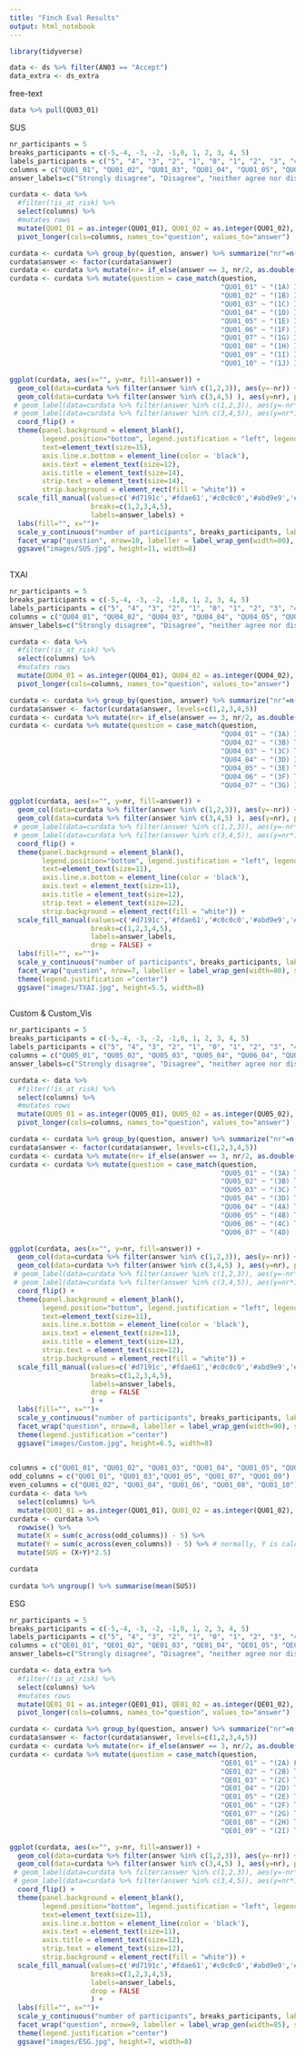 ```yaml
---
title: "Finch Eval Results"
output: html_notebook
---
```


```r
library(tidyverse)

data <- ds %>% filter(AN03 == "Accept")
data_extra <- ds_extra
```

free-text
```r
data %>% pull(QU03_01)
```

SUS

```r
nr_participants = 5
breaks_participants = c(-5,-4, -3, -2, -1,0, 1, 2, 3, 4, 5)
labels_participants = c("5", "4", "3", "2", "1", "0", "1", "2", "3", "4", "5")
columns = c("QU01_01", "QU01_02", "QU01_03", "QU01_04", "QU01_05", "QU01_06", "QU01_07", "QU01_08", "QU01_09", "QU01_10")
answer_labels=c("Strongly disagree", "Disagree", "neither agree nor disagree", "Agree", "Strongly agree")

curdata <- data %>% 
  #filter(!is_at_risk) %>%
  select(columns) %>%
  #mutates rows
  mutate(QU01_01 = as.integer(QU01_01), QU01_02 = as.integer(QU01_02), QU01_03 = as.integer(QU01_03), QU01_04 = as.integer(QU01_04), QU01_05 = as.integer(QU01_05), QU01_06 = as.integer(QU01_06), QU01_07 = as.integer(QU01_07), QU01_08 = as.integer(QU01_08), QU01_09 = as.integer(QU01_09), QU01_10 = as.integer(QU01_10), .keep="unused") %>%
  pivot_longer(cols=columns, names_to="question", values_to="answer")

curdata <- curdata %>% group_by(question, answer) %>% summarize("nr"=n())
curdata$answer <- factor(curdata$answer)
curdata <- curdata %>% mutate(nr= if_else(answer == 3, nr/2, as.double(nr)))
curdata <- curdata %>% mutate(question = case_match(question, 
                                                    "QU01_01" ~ "(1A) I think that I would like to use this system frequently.",
                                                    "QU01_02" ~ "(1B) I found the system unnecessarily complex. (reversed)",
                                                    "QU01_03" ~ "(1C) I thought the system was easy to use.",
                                                    "QU01_04" ~ "(1D) I think that I would need the support of a technical person to be able to use this system. (reversed)",
                                                    "QU01_05" ~ "(1E) I found the various functions in this system were well integrated.",
                                                    "QU01_06" ~ "(1F) I thought there was too much inconsistency in this system. (reversed)",
                                                    "QU01_07" ~ "(1G) I would imagine that most people would learn to use this system very quickly.",
                                                    "QU01_08" ~ "(1H) I found the system very cumbersome to use. (reversed)",
                                                    "QU01_09" ~ "(1I) I felt very confident using the system.",
                                                    "QU01_10" ~ "(1J) I needed to learn a lot of things before I could get going with this system (reversed)"))

ggplot(curdata, aes(x="", y=nr, fill=answer)) + 
  geom_col(data=curdata %>% filter(answer %in% c(1,2,3)), aes(y=-nr)) + 
  geom_col(data=curdata %>% filter(answer %in% c(3,4,5) ), aes(y=nr), position = position_stack(reverse = TRUE)) + 
 # geom_label(data=curdata %>% filter(answer %in% c(1,2,3)), aes(y=-nr*1.7, label=nr))+
 # geom_label(data=curdata %>% filter(answer %in% c(3,4,5)), aes(y=nr*1.5, label=nr))+
  coord_flip() + 
  theme(panel.background = element_blank(), 
        legend.position="bottom", legend.justification = "left", legend.margin = margin(t = 0, r = 0, b = 0, l = -25, unit = "mm"),
        text=element_text(size=15),
        axis.line.x.bottom = element_line(color = 'black'),
        axis.text = element_text(size=12),
        axis.title = element_text(size=14),
        strip.text = element_text(size=14),
        strip.background = element_rect(fill = "white")) +
  scale_fill_manual(values=c('#d7191c','#fdae61','#c0c0c0','#abd9e9','#2c7bb6'), 
                    breaks=c(1,2,3,4,5),
                    labels=answer_labels) +
  labs(fill="", x="")+
  scale_y_continuous("number of participants", breaks_participants, labels=labels_participants, limits=c(-nr_participants,nr_participants)) +
  facet_wrap("question", nrow=10, labeller = label_wrap_gen(width=80), scales="free")
  ggsave("images/SUS.jpg", height=11, width=8)
  
```


TXAI

```r
nr_participants = 5
breaks_participants = c(-5,-4, -3, -2, -1,0, 1, 2, 3, 4, 5)
labels_participants = c("5", "4", "3", "2", "1", "0", "1", "2", "3", "4", "5")
columns = c("QU04_01", "QU04_02", "QU04_03", "QU04_04", "QU04_05", "QU04_06", "QU04_07")
answer_labels=c("Strongly disagree", "Disagree", "neither agree nor disagree", "Agree", "Strongly agree")

curdata <- data %>% 
  #filter(!is_at_risk) %>%
  select(columns) %>%
  #mutates rows
  mutate(QU04_01 = as.integer(QU04_01), QU04_02 = as.integer(QU04_02), QU04_03 = as.integer(QU04_03), QU04_04 = as.integer(QU04_04), QU04_05 = as.integer(QU04_05), QU04_06 = as.integer(QU04_06), QU04_07 = as.integer(QU04_07), .keep="unused") %>%
  pivot_longer(cols=columns, names_to="question", values_to="answer")

curdata <- curdata %>% group_by(question, answer) %>% summarize("nr"=n())
curdata$answer <- factor(curdata$answer, levels=c(1,2,3,4,5))
curdata <- curdata %>% mutate(nr= if_else(answer == 3, nr/2, as.double(nr)))
curdata <- curdata %>% mutate(question = case_match(question, 
                                                    "QU04_01" ~ "(3A) I am confident in this tool. I feel that it works well.",
                                                    "QU04_02" ~ "(3B) The outputs of this tool are very predictable.",
                                                    "QU04_03" ~ "(3C) This tool is very reliable. I can count on it to be correct all the time.",
                                                    "QU04_04" ~ "(3D) I feel safe that when I rely on this tool I will get the right answers.",
                                                    "QU04_05" ~ "(3E) This tool is efficient in that it works very quickly.",
                                                    "QU04_06" ~ "(3F) This tool can perform the task better than a novice human user.",
                                                    "QU04_07" ~ "(3G) I like using this tool for decision making."))

ggplot(curdata, aes(x="", y=nr, fill=answer)) + 
  geom_col(data=curdata %>% filter(answer %in% c(1,2,3)), aes(y=-nr)) + 
  geom_col(data=curdata %>% filter(answer %in% c(3,4,5) ), aes(y=nr), position = position_stack(reverse = TRUE)) + 
 # geom_label(data=curdata %>% filter(answer %in% c(1,2,3)), aes(y=-nr*1.7, label=nr))+
 # geom_label(data=curdata %>% filter(answer %in% c(3,4,5)), aes(y=nr*1.5, label=nr))+
  coord_flip() + 
  theme(panel.background = element_blank(), 
        legend.position="bottom", legend.justification = "left", legend.margin = margin(t = 0, r = 0, b = 0, l = 0, unit = "mm"),
        text=element_text(size=11),
        axis.line.x.bottom = element_line(color = 'black'),
        axis.text = element_text(size=11),
        axis.title = element_text(size=12),
        strip.text = element_text(size=12),
        strip.background = element_rect(fill = "white")) +
  scale_fill_manual(values=c('#d7191c','#fdae61','#c0c0c0','#abd9e9','#2c7bb6'), 
                    breaks=c(1,2,3,4,5),
                    labels=answer_labels,
                    drop = FALSE) +
  labs(fill="", x="")+
  scale_y_continuous("number of participants", breaks_participants, labels=labels_participants, limits=c(-nr_participants,nr_participants)) +
  facet_wrap("question", nrow=7, labeller = label_wrap_gen(width=80), scales="free") +
  theme(legend.justification ="center")
  ggsave("images/TXAI.jpg", height=5.5, width=8)
  
```


Custom & Custom_Vis
```r
nr_participants = 5
breaks_participants = c(-5,-4, -3, -2, -1,0, 1, 2, 3, 4, 5)
labels_participants = c("5", "4", "3", "2", "1", "0", "1", "2", "3", "4", "5")
columns = c("QU05_01", "QU05_02", "QU05_03", "QU05_04", "QU06_04", "QU06_05", "QU06_06", "QU06_07")
answer_labels=c("Strongly disagree", "Disagree", "neither agree nor disagree", "Agree", "Strongly agree")

curdata <- data %>% 
  #filter(!is_at_risk) %>%
  select(columns) %>%
  #mutates rows
  mutate(QU05_01 = as.integer(QU05_01), QU05_02 = as.integer(QU05_02), QU05_03 = as.integer(QU05_03), QU05_04 = as.integer(QU05_04), QU06_04 = as.integer(QU06_04), QU06_05 = as.integer(QU06_05), QU06_06 = as.integer(QU06_06), QU06_07 = as.integer(QU06_07), .keep="unused") %>%
  pivot_longer(cols=columns, names_to="question", values_to="answer")

curdata <- curdata %>% group_by(question, answer) %>% summarize("nr"=n())
curdata$answer <- factor(curdata$answer, levels=c(1,2,3,4,5))
curdata <- curdata %>% mutate(nr= if_else(answer == 3, nr/2, as.double(nr)))
curdata <- curdata %>% mutate(question = case_match(question, 
                                                    "QU05_01" ~ "(3A) The tool emphasizes what is special or unique in the data.",
                                                    "QU05_02" ~ "(3B) The tool distinguishes positive and negative contributions of features.",
                                                    "QU05_03" ~ "(3C) The tool offers an easily interpretable summary of the features",
                                                    "QU05_04" ~ "(3D) The tool helps me validate if I can trust the shown results.",
                                                    "QU06_04" ~ "(4A) The charts provided by the tool are easy to interpret.",
                                                    "QU06_05" ~ "(4B) The charts provided by the tool are visually pleasing.",
                                                    "QU06_06" ~ "(4C) The charts provided by the tool are helpful for finding feature interactions.",
                                                    "QU06_07" ~ "(4D)  The charts provided by the tool are helpful for interpreting feature interactions."))

ggplot(curdata, aes(x="", y=nr, fill=answer)) + 
  geom_col(data=curdata %>% filter(answer %in% c(1,2,3)), aes(y=-nr)) + 
  geom_col(data=curdata %>% filter(answer %in% c(3,4,5) ), aes(y=nr), position = position_stack(reverse = TRUE)) + 
 # geom_label(data=curdata %>% filter(answer %in% c(1,2,3)), aes(y=-nr*1.7, label=nr))+
 # geom_label(data=curdata %>% filter(answer %in% c(3,4,5)), aes(y=nr*1.5, label=nr))+
  coord_flip() + 
  theme(panel.background = element_blank(), 
        legend.position="bottom", legend.justification = "left", legend.margin = margin(t = 0, r = 0, b = 0, l = 0, unit = "mm"),
        text=element_text(size=11),
        axis.line.x.bottom = element_line(color = 'black'),
        axis.text = element_text(size=11),
        axis.title = element_text(size=12),
        strip.text = element_text(size=12),
        strip.background = element_rect(fill = "white")) +
  scale_fill_manual(values=c('#d7191c','#fdae61','#c0c0c0','#abd9e9','#2c7bb6'), 
                    breaks=c(1,2,3,4,5),
                    labels=answer_labels,
                    drop = FALSE
                    ) +
  labs(fill="", x="")+
  scale_y_continuous("number of participants", breaks_participants, labels=labels_participants, limits=c(-nr_participants,nr_participants)) +
  facet_wrap("question", nrow=8, labeller = label_wrap_gen(width=90), scales="free") +
  theme(legend.justification ="center")
  ggsave("images/Custom.jpg", height=6.5, width=8)
  
```


```r
columns = c("QU01_01", "QU01_02", "QU01_03", "QU01_04", "QU01_05", "QU01_06", "QU01_07", "QU01_08", "QU01_09", "QU01_10")
odd_columns = c("QU01_01", "QU01_03","QU01_05", "QU01_07", "QU01_09")
even_columns = c("QU01_02", "QU01_04", "QU01_06", "QU01_08", "QU01_10")
curdata <- data %>% 
  select(columns) %>%
  mutate(QU01_01 = as.integer(QU01_01), QU01_02 = as.integer(QU01_02), QU01_03 = as.integer(QU01_03), QU01_04 = as.integer(QU01_04), QU01_05 = as.integer(QU01_05), QU01_06 = as.integer(QU01_06), QU01_07 = as.integer(QU01_07), QU01_08 = as.integer(QU01_08), QU01_09 = as.integer(QU01_09), QU01_10 = as.integer(QU01_10), .keep="unused")
curdata <- curdata %>%
  rowwise() %>%
  mutate(X = sum(c_across(odd_columns)) - 5) %>%
  mutate(Y = sum(c_across(even_columns)) - 5) %>% # normally, Y is calculated reversed, but our numbers are already reversed
  mutate(SUS = (X+Y)*2.5)

curdata
  
curdata %>% ungroup() %>% summarise(mean(SUS))
```

ESG
```r
nr_participants = 5
breaks_participants = c(-5,-4, -3, -2, -1,0, 1, 2, 3, 4, 5)
labels_participants = c("5", "4", "3", "2", "1", "0", "1", "2", "3", "4", "5")
columns = c("QE01_01", "QE01_02", "QE01_03", "QE01_04", "QE01_05", "QE01_06", "QE01_07", "QE01_08", "QE01_09")
answer_labels=c("Strongly disagree", "Disagree", "neither agree nor disagree", "Agree", "Strongly agree")

curdata <- data_extra %>% 
  #filter(!is_at_risk) %>%
  select(columns) %>%
  #mutates rows
  mutate(QE01_01 = as.integer(QE01_01), QE01_02 = as.integer(QE01_02), QE01_03 = as.integer(QE01_03), QE01_04 = as.integer(QE01_04), QE01_05 = as.integer(QE01_05), QE01_06 = as.integer(QE01_06), QE01_07 = as.integer(QE01_07), QE01_08 = as.integer(QE01_08), QE01_09 = as.integer(QE01_09), .keep="unused") %>%
  pivot_longer(cols=columns, names_to="question", values_to="answer")

curdata <- curdata %>% group_by(question, answer) %>% summarize("nr"=n())
curdata$answer <- factor(curdata$answer, levels=c(1,2,3,4,5))
curdata <- curdata %>% mutate(nr= if_else(answer == 3, nr/2, as.double(nr)))
curdata <- curdata %>% mutate(question = case_match(question, 
                                                    "QE01_01" ~ "(2A) From the explanation, I understand how the model works.",
                                                    "QE01_02" ~ "(2B) This explanation of how the model works is satisfying.",
                                                    "QE01_03" ~ "(2C) This explanation of how the model works has sufficient detail.",
                                                    "QE01_04" ~ "(2D) This explanation seems complete.",
                                                    "QE01_05" ~ "(2E) This explanation shows me how accurate the model is.",
                                                    "QE01_06" ~ "(2F) This explanation shows me how reliable the model is.",
                                                    "QE01_07" ~ "(2G) This explanation tells me how to use the model.",
                                                    "QE01_08" ~ "(2H) This explanation is useful to my goals.",
                                                    "QE01_09" ~ "(2I) This explanation helps me know when I should trust and not trust the model."))

ggplot(curdata, aes(x="", y=nr, fill=answer)) + 
  geom_col(data=curdata %>% filter(answer %in% c(1,2,3)), aes(y=-nr)) + 
  geom_col(data=curdata %>% filter(answer %in% c(3,4,5) ), aes(y=nr), position = position_stack(reverse = TRUE)) + 
 # geom_label(data=curdata %>% filter(answer %in% c(1,2,3)), aes(y=-nr*1.7, label=nr))+
 # geom_label(data=curdata %>% filter(answer %in% c(3,4,5)), aes(y=nr*1.5, label=nr))+
  coord_flip() + 
  theme(panel.background = element_blank(), 
        legend.position="bottom", legend.justification = "left", legend.margin = margin(t = 0, r = 0, b = 0, l = 0, unit = "mm"),
        text=element_text(size=11),
        axis.line.x.bottom = element_line(color = 'black'),
        axis.text = element_text(size=11),
        axis.title = element_text(size=12),
        strip.text = element_text(size=12),
        strip.background = element_rect(fill = "white")) +
  scale_fill_manual(values=c('#d7191c','#fdae61','#c0c0c0','#abd9e9','#2c7bb6'), 
                    breaks=c(1,2,3,4,5),
                    labels=answer_labels,
                    drop = FALSE
                    ) +
  labs(fill="", x="")+
  scale_y_continuous("number of participants", breaks_participants, labels=labels_participants, limits=c(-nr_participants,nr_participants)) +
  facet_wrap("question", nrow=9, labeller = label_wrap_gen(width=85), scales="free") +
  theme(legend.justification ="center")
  ggsave("images/ESG.jpg", height=7, width=8)
  
```